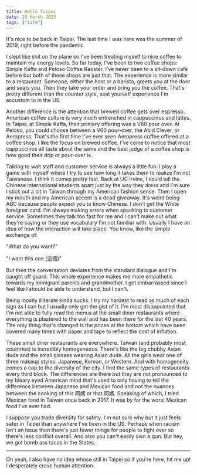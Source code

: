 ```yaml
---
title: Hello Taipei
date: 29 March 2023
tags: ["life"]
---
```


It's nice to be back in Taipei. The last time I was here was
the summer of 2019, right before the pandemic.

I slept like shit on the plane so I've been treating myself to nice coffee
to maintain my energy levels.
So far today, I've been to two coffee shops: Simple Kaffa and Peloso Coffee Raoster.
I've never been to a sit-down cafe before but both of these shops are just that.
The experience is more similar to a restaurant. Someone, either the host or a barista,
greets you at the door and seats you. Then they take your order and bring you the
coffee.
That's pretty different than the counter style, seat yourself experience I'm accustom to
in the US.

Another difference is the attention that brewed coffee gets over espresso.
American coffee culture is very much entrenched in cappuccinos and lattes.
In Taipei, at Simple Kaffa, their primary offering was a V60 pour over.
At Peloso, you could choose between a V60 pour-over, the Abid Clever, or Aeropress.
That's the first time I've ever seen Aeropress coffee offered at a coffee shop.
I like the focus on brewed coffee.
I've come to notice that most cappuccinos all taste about the same and the
best judge of a coffee shop is how good their drip or pour-over is.

Talking to wait staff and customer service is always a little fun.
I play a game with myself where I try to see how long it takes them
to realize I'm not Taiwanese.
I think it comes pretty fast.
Back at UC Irvine, I could tell the Chinese international students apart
just by the way they dress and I'm sure I stick out a bit in Taiwan through
my American fashion sense.
Then I open my mouth and my American accent is a dead giveaway.
It's weird being ABC because people expect you to know Chinese.
I don't get the White foreigner card.
I'm always making errors when speaking to customer service.
Sometimes they talk too fast for me and I can't make out what they're saying
or they use vocabulary I'm not familiar with.
Usually I have an idea of how the interaction will take place.
You know, like the simple exchange of:

"What do you want?"

"I want this one (這個)"

But then the conversation deviates from the standard dialogue and I'm caught off guard.
This whole experience makes me more empathetic towards my immigrant parents and grandmother.
I get embarrassed since I feel like I should be able to understand, but I can't.

Being mostly illiterate kinda sucks. I try my hardest to read as much of each
sign as I can but I usually only get the gist of it.
I'm most disappointed that I'm not able to fully read the menus at the small
diner restaurants where everything is plastered to the wall and has been
there for the last 40 years. The only thing that's changed is the prices at the bottom
which have been covered many times with paper and tape to reflect the cost of inflation.

These small diner restaurants are everywhere. Taiwan (and probably most countries)
is incredibly homogeneous. There's like the big chubby Asian dude and the small
glasses wearing Asian dude. All the girls wear one of three makeup styles: Japanese,
Korean, or Western.
And with homogeneity, comes a cap to the diversity of the city.
I find the same types of restaurants every third block.
The differences are there but they are not pronounced to my bleary eyed
American mind that's used to only having to tell the difference between
Japanese and Mexican food and not the nuances between the cooking of this 阿媽 or that 阿媽.
Speaking of which, I tried Mexican food in Taiwan once back in 2017.
It was by far the worst Mexican food I've ever had.

I suppose you trade diversity for safety.
I'm not sure why but it just feels safer in Taipei than anywhere I've been
in the US.
Perhaps when racism isn't an issue then there's just fewer things
for people to fight over so there's less conflict overall.
And also you can't easily own a gun.
But hey, we got bomb ass tacos in the States.

---

Oh yeah, I also have no idea whose still in Taipei so if you're here, hit me up!
I desperately crave human attention.
